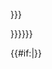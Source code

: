 <div class="NavFrame collapsed" style="border:none; {{{style|{{{css|}}}}}}"><div class="NavHead" 
style="font-weight:{{{fw1|normal}}}; background:{{{bg1|transparent}}}; 
text-align:{{{ta1|left}}}; {{{headercss|{{{headerstyle|}}}}}}">{{{header|{{{1}}}}}} </div>
<div class="NavContent" style="font-weight:{{{fw2|normal}}}; 
background-color:{{{bg2|transparent}}}; text-align:{{{ta2|left}}}; 
{{{contentcss|{{{contentstyle|}}}}}}">
{{{content|{{{contents|{{{2}}}}}}}}}
</div></div>{{#if:{{{bg1|}}}{{{bg2|}}}{{{ta1|}}}{{{ta2|}}}{{{fw1|}}}{{{fw2|}}}|[[Category:Hidden templates using styles|{{NAMESPACE}}{{PAGENAME}}]]}}
